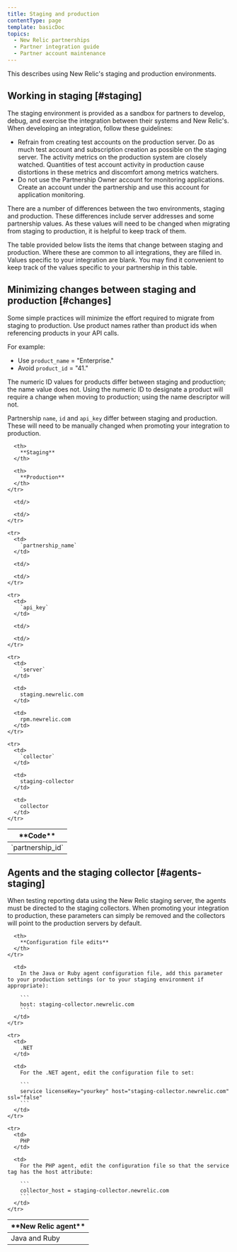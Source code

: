 ```yaml
---
title: Staging and production
contentType: page
template: basicDoc
topics:
  - New Relic partnerships
  - Partner integration guide
  - Partner account maintenance
---
```


This describes using New Relic's staging and production environments.

## Working in staging [#staging]

The staging environment is provided as a sandbox for partners to develop, debug, and exercise the integration between their systems and New Relic's. When developing an integration, follow these guidelines:

* Refrain from creating test accounts on the production server. Do as much test account and subscription creation as possible on the staging server. The activity metrics on the production system are closely watched. Quantities of test account activity in production cause distortions in these metrics and discomfort among metrics watchers.
* Do not use the Partnership Owner account for monitoring applications. Create an account under the partnership and use this account for application monitoring.

There are a number of differences between the two environments, staging and production. These differences include server addresses and some partnership values. As these values will need to be changed when migrating from staging to production, it is helpful to keep track of them.

The table provided below lists the items that change between staging and production. Where these are common to all integrations, they are filled in. Values specific to your integration are blank. You may find it convenient to keep track of the values specific to your partnership in this table.

## Minimizing changes between staging and production [#changes]

Some simple practices will minimize the effort required to migrate from staging to production. Use product names rather than product ids when referencing products in your API calls.

For example:

* Use `product_name` = "Enterprise."
* Avoid `product_id` = "41."

The numeric ID values for products differ between staging and production; the name value does not. Using the numeric ID to designate a product will require a change when moving to production; using the name descriptor will not.

Partnership `name`, `id` and `api_key` differ between staging and production. These will need to be manually changed when promoting your integration to production.

<Table>
  <thead>
    <tr>
      <th>
        **Code**
      </th>

      <th>
        **Staging**
      </th>

      <th>
        **Production**
      </th>
    </tr>
  </thead>

  <tbody>
    <tr>
      <td>
        `partnership_id`
      </td>

      <td/>

      <td/>
    </tr>

    <tr>
      <td>
        `partnership_name`
      </td>

      <td/>

      <td/>
    </tr>

    <tr>
      <td>
        `api_key`
      </td>

      <td/>

      <td/>
    </tr>

    <tr>
      <td>
        `server`
      </td>

      <td>
        staging.newrelic.com
      </td>

      <td>
        rpm.newrelic.com
      </td>
    </tr>

    <tr>
      <td>
        `collector`
      </td>

      <td>
        staging-collector
      </td>

      <td>
        collector
      </td>
    </tr>
  </tbody>
</Table>

## Agents and the staging collector [#agents-staging]

When testing reporting data using the New Relic staging server, the agents must be directed to the staging collectors. When promoting your integration to production, these parameters can simply be removed and the collectors will point to the production servers by default.

<Table>
  <thead>
    <tr>
      <th width={150}>
        **New Relic agent**
      </th>

      <th>
        **Configuration file edits**
      </th>
    </tr>
  </thead>

  <tbody>
    <tr>
      <td>
        Java and Ruby
      </td>

      <td>
        In the Java or Ruby agent configuration file, add this parameter to your production settings (or to your staging environment if appropriate):

        ```
        host: staging-collector.newrelic.com
        ```
      </td>
    </tr>

    <tr>
      <td>
        .NET
      </td>

      <td>
        For the .NET agent, edit the configuration file to set:

        ```
        service licenseKey="yourkey" host="staging-collector.newrelic.com" ssl="false"
        ```
      </td>
    </tr>

    <tr>
      <td>
        PHP
      </td>

      <td>
        For the PHP agent, edit the configuration file so that the service tag has the host attribute:

        ```
        collector_host = staging-collector.newrelic.com
        ```
      </td>
    </tr>
  </tbody>

  <tbody/>
</Table>
